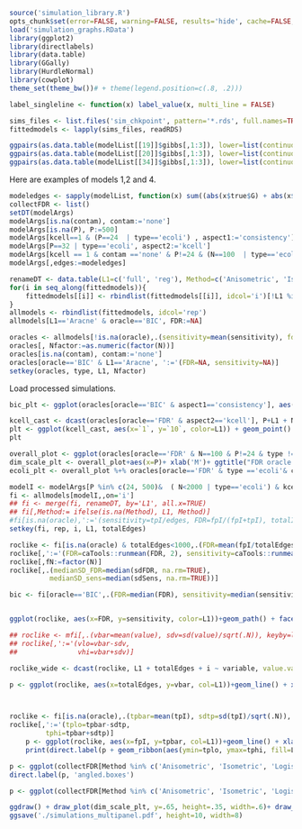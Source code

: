 ```r
source('simulation_library.R')
opts_chunk$set(error=FALSE, warning=FALSE, results='hide', cache=FALSE, dev=c('png', 'pdf'))
load('simulation_graphs.RData')
library(ggplot2)
library(directlabels)
library(data.table)
library(GGally)
library(HurdleNormal)
library(cowplot)
theme_set(theme_bw())# + theme(legend.position=c(.8, .2)))

label_singleline <- function(x) label_value(x, multi_line = FALSE)

sims_files <- list.files('sim_chkpoint', pattern='*.rds', full.names=TRUE)
fittedmodels <- lapply(sims_files, readRDS)

```

```r
ggpairs(as.data.table(modelList[[19]]$gibbs[,1:3]), lower=list(continuous=ggally_hurdle), upper=list(continuous=HurdleNormal:::ggally_hmosaic))
ggpairs(as.data.table(modelList[[20]]$gibbs[,1:3]), lower=list(continuous=ggally_hurdle), upper=list(continuous=HurdleNormal:::ggally_hmosaic))
ggpairs(as.data.table(modelList[[34]]$gibbs[,1:3]), lower=list(continuous=ggally_hurdle), upper=list(continuous=HurdleNormal:::ggally_hmosaic))
```
Here are examples of models 1,2 and 4.


```r
modeledges <- sapply(modelList, function(x) sum((abs(x$true$G) + abs(x$true$H) + abs(x$true$K))>0) - ncol(x$true$G))/2
collectFDR <- list()
setDT(modelArgs)
modelArgs[is.na(contam), contam:='none']
modelArgs[is.na(P), P:=500]
modelArgs[kcell==1 & (P==24  | type=='ecoli') , aspect1:='consistency']
modelArgs[P==32 | type=='ecoli', aspect2:='kcell']
modelArgs[kcell == 1 & contam =='none' & P!=24 & (N==100  | type=='ecoli'), aspect3:='overall']
modelArgs[,edges:=modeledges]

renameDT <- data.table(L1=c('full', 'reg'), Method=c('Anisometric', 'Isometric'))
for(i in seq_along(fittedmodels)){
    fittedmodels[[i]] <- rbindlist(fittedmodels[[i]], idcol='i')[!L1 %in% c('Cfull', 'Creg')]
}
allmodels <- rbindlist(fittedmodels, idcol='rep')
allmodels[L1=='Aracne' & oracle=='BIC', FDR:=NA]

oracles <- allmodels[!is.na(oracle),.(sensitivity=mean(sensitivity), fdr=mean(FDR), sd_sens = sd(sensitivity), sd_fdr = sd(FDR)),keyby=list(L1, oracle, i)][modelArgs,,on='i']
oracles[, Nfactor:=as.numeric(factor(N))]
oracles[is.na(contam), contam:='none']
oracles[oracle=='BIC' & L1=='Aracne', ':='(FDR=NA, sensitivity=NA)]
setkey(oracles, type, L1, Nfactor)
```
Load processed simulations.



```r
bic_plt <- ggplot(oracles[oracle=='BIC' & aspect1=='consistency'], aes(x=fdr, y=sensitivity, label=Nfactor, color=L1))+ geom_point(size=.1) + geom_text(vjust=0, hjust=0, size=3) + geom_path(aes(group=L1)) + facet_wrap(~type + contam, labeller=label_singleline) + ggtitle("Consistency and BIC tuning") + ylab('Sensitivity') + xlab('FDR')  + scale_color_discrete('Method')+ theme(legend.position=c(.8, .2))
```

```r
kcell_cast <- dcast(oracles[oracle=='FDR' & aspect2=='kcell'], P+L1 + N + type + contam ~ kcell, value.var='sensitivity')
plt <- ggplot(kcell_cast, aes(x=`1`, y=`10`, color=L1)) + geom_point() + facet_wrap(~type+N+P, labeller=label_both)
plt

```

```r
overall_plot <- ggplot(oracles[oracle=='FDR' & N==100 & P!=24 & type !='ecoli'], aes(y=sensitivity, color=L1, lty=factor(kcell))) + facet_wrap(~type, scales='free_y') + ylab('Sensitivity') +geom_line() + scale_linetype('# Cells')  + guides(colour = "none")
dim_scale_plt <- overall_plot+aes(x=P)+ xlab('M')+ ggtitle("FDR oracle tuning: dimensional scaling") + guides(colour='none', linetype='none')
ecoli_plt <- overall_plot %+% oracles[oracle=='FDR' & type =='ecoli'& contam=='none']+ aes(x=N) + geom_line() + ggtitle("Sample size") +ylab(NULL) 

```

```r
modelI <- modelArgs[P %in% c(24, 500)&  ( N<2000 | type=='ecoli') & kcell==1  & contam %in% c('none', 'selection'), .(i, P, type, edges, kcell, N, contam)]
fi <- allmodels[modelI,,on='i']
## fi <- merge(fi, renameDT, by='L1', all.x=TRUE)
## fi[,Method:= ifelse(is.na(Method), L1, Method)]
#fi[is.na(oracle),':='(sensitivity=tpI/edges, FDR=fpI/(fpI+tpI), totalI=floor(fpI+tpI))]
setkey(fi, rep, i, L1, totalEdges)

roclike <- fi[is.na(oracle) & totalEdges<1000,.(FDR=mean(fpI/totalEdges), sensitivity=mean(tpI/edges), sdFDR=sd(fpI/totalEdges)/sqrt(.N), sdSens=sd(tpI/edges)/(sqrt(.N))), keyby=list(L1, totalEdges, i, N, type, contam)]
roclike[,':='(FDR=caTools::runmean(FDR, 2), sensitivity=caTools::runmean(sensitivity, k=2)), keyby=list(L1, N, type, contam, i)]
roclike[,fN:=factor(N)]
roclike[,.(medianSD_FDR=median(sdFDR, na.rm=TRUE),
          medianSD_sens=median(sdSens, na.rm=TRUE))]

bic <- fi[oracle=='BIC',.(FDR=median(FDR), sensitivity=median(sensitivity)), key=key(roclike)]


ggplot(roclike, aes(x=FDR, y=sensitivity, color=L1))+geom_path() + facet_wrap(~type + contam+N, labeller=label_singleline, scales='free_y') + geom_point(data=bic, pch=9)
```

```r
## roclike <- mfi[,.(vbar=mean(value), sdv=sd(value)/sqrt(.N)), keyby=list(L1, totalEdges, i, variable)]
## roclike[,':='(vlo=vbar-sdv,
##               vhi=vbar+sdv)]

roclike_wide <- dcast(roclike, L1 + totalEdges + i ~ variable, value.var='vbar')

p <- ggplot(roclike, aes(x=totalEdges, y=vbar, col=L1))+geom_line() + xlab("Total Edges") + ylab("Measure") + facet_wrap(~i+variable, scales='free') + xlim(0, 100)



roclike <- fi[is.na(oracle),.(tpbar=mean(tpI), sdtp=sd(tpI)/sqrt(.N)), keyby=list(L1, fpI, i)]
roclike[,':='(tplo=tpbar-sdtp,
         tphi=tpbar+sdtp)]
    p <- ggplot(roclike, aes(x=fpI, y=tpbar, col=L1))+geom_line() + xlab("False Edges") + ylab("True Edges") + xlim(0, 20) + facet_wrap(~i)
    print(direct.label(p + geom_ribbon(aes(ymin=tplo, ymax=tphi, fill=L1), alpha=.3), 'angled.boxes'))

p <- ggplot(collectFDR[Method %in% c('Anisometric', 'Isometric', 'Logistic', 'Gaussian', 'NPN') & N==100 & !(type %like% '2')], aes(y=sensbar, x=P, color=Method)) + geom_l2ine()+ facet_wrap(~type) + theme_bw() + xlab('M') + ylab('Sensitivity')
direct.label(p, 'angled.boxes')

p <- ggplot(collectFDR[Method %in% c('Anisometric', 'Isometric', 'Logistic', 'Gaussian', 'NPN') & N==10000 & !(type %like% '2')], aes(y=sensbar, x=P, color=Method)) + geom_line()+ facet_wrap(~type) + theme_bw() + xlab('M') + ylab('Sensitivity')


```

```r
ggdraw() + draw_plot(dim_scale_plt, y=.65, height=.35, width=.6)+ draw_plot(ecoli_plt, y=.65, x=.6, height=.35, width=.4) + draw_plot(bic_plt, height=.65) + draw_plot_label(c('A', 'B', 'C'), c(0, .6, 0), c(1, 1, .65))
ggsave('./simulations_multipanel.pdf', height=10, width=8)
```
